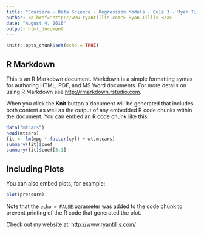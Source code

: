 ```yaml
---
title: "Coursera - Data Science - Regression Models - Quiz 3 - Ryan Tillis"
author: <a href="http://www.ryantillis.com"> Ryan Tillis </a>
date: "August 4, 2016"
output: html_document
---
```


```r
knitr::opts_chunk$set(echo = TRUE)
```

## R Markdown

This is an R Markdown document. Markdown is a simple formatting syntax for authoring HTML, PDF, and MS Word documents. For more details on using R Markdown see <http://rmarkdown.rstudio.com>.

When you click the **Knit** button a document will be generated that includes both content as well as the output of any embedded R code chunks within the document. You can embed an R code chunk like this:

```r
data("mtcars")
head(mtcars)
fit <- lm(mpg ~ factor(cyl) + wt,mtcars)
summary(fit)$coef
summary(fit)$coef[3,1]
```

## Including Plots

You can also embed plots, for example:

```r
plot(pressure)
```

Note that the `echo = FALSE` parameter was added to the code chunk to prevent printing of the R code that generated the plot.

Check out my website at: <http://www.ryantillis.com/>
